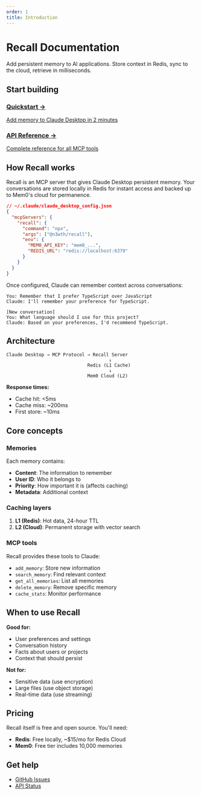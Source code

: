 ```yaml
---
order: 1
title: Introduction
---
```


# Recall Documentation

Add persistent memory to AI applications. Store context in Redis, sync to the cloud, retrieve in milliseconds.

## Start building

<div className="grid grid-cols-1 md:grid-cols-2 gap-4 mt-8">
  <a href="/docs/getting-started/quickstart" className="block p-6 rounded-lg border border-white/10 hover:border-white/20 transition-colors">
    <h3 className="text-lg font-medium text-white mb-2">Quickstart →</h3>
    <p className="text-gray-400 text-sm">Add memory to Claude Desktop in 2 minutes</p>
  </a>

  <a href="/docs/api-reference" className="block p-6 rounded-lg border border-white/10 hover:border-white/20 transition-colors">
    <h3 className="text-lg font-medium text-white mb-2">API Reference →</h3>
    <p className="text-gray-400 text-sm">Complete reference for all MCP tools</p>
  </a>
</div>

## How Recall works

Recall is an MCP server that gives Claude Desktop persistent memory. Your conversations are stored locally in Redis for instant access and backed up to Mem0's cloud for permanence.

```json
// ~/.claude/claude_desktop_config.json
{
  "mcpServers": {
    "recall": {
      "command": "npx",
      "args": ["@n3wth/recall"],
      "env": {
        "MEM0_API_KEY": "mem0_...",
        "REDIS_URL": "redis://localhost:6379"
      }
    }
  }
}
```

Once configured, Claude can remember context across conversations:

```
You: Remember that I prefer TypeScript over JavaScript
Claude: I'll remember your preference for TypeScript.

[New conversation]
You: What language should I use for this project?
Claude: Based on your preferences, I'd recommend TypeScript.
```

## Architecture

```
Claude Desktop → MCP Protocol → Recall Server
                                      ↓
                              Redis (L1 Cache)
                                      ↓
                              Mem0 Cloud (L2)
```

**Response times:**
- Cache hit: &lt;5ms
- Cache miss: ~200ms
- First store: ~10ms

## Core concepts

### Memories
Each memory contains:
- **Content**: The information to remember
- **User ID**: Who it belongs to
- **Priority**: How important it is (affects caching)
- **Metadata**: Additional context

### Caching layers
1. **L1 (Redis)**: Hot data, 24-hour TTL
2. **L2 (Cloud)**: Permanent storage with vector search

### MCP tools
Recall provides these tools to Claude:
- `add_memory`: Store new information
- `search_memory`: Find relevant context
- `get_all_memories`: List all memories
- `delete_memory`: Remove specific memory
- `cache_stats`: Monitor performance

## When to use Recall

**Good for:**
- User preferences and settings
- Conversation history
- Facts about users or projects
- Context that should persist

**Not for:**
- Sensitive data (use encryption)
- Large files (use object storage)
- Real-time data (use streaming)

## Pricing

Recall itself is free and open source. You'll need:
- **Redis**: Free locally, ~$15/mo for Redis Cloud
- **Mem0**: Free tier includes 10,000 memories

## Get help

- [GitHub Issues](https://github.com/n3wth/recall/issues)
- [API Status](https://status.mem0.ai)